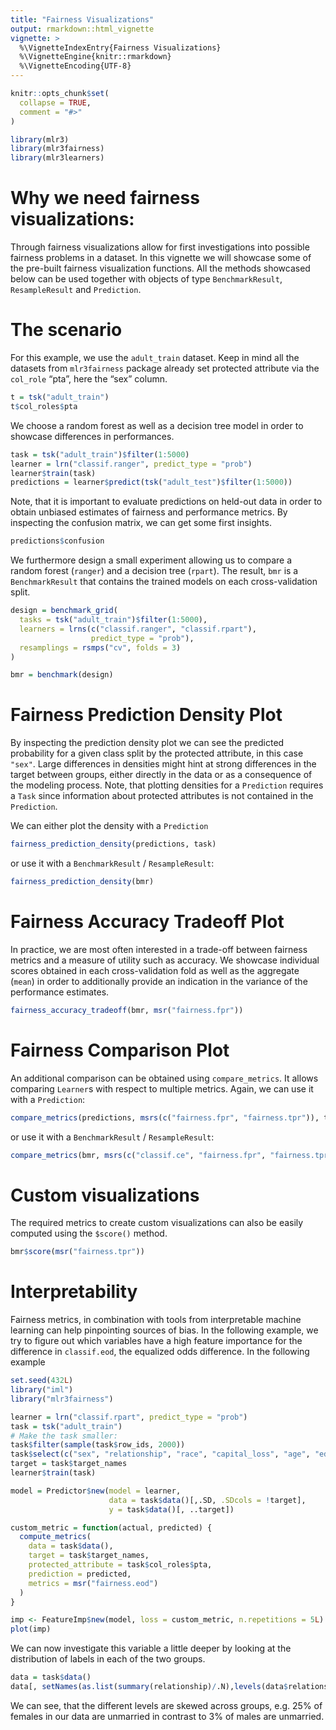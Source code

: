 ```yaml
---
title: "Fairness Visualizations"
output: rmarkdown::html_vignette
vignette: >
  %\VignetteIndexEntry{Fairness Visualizations}
  %\VignetteEngine{knitr::rmarkdown}
  %\VignetteEncoding{UTF-8}
---
```


```r
knitr::opts_chunk$set(
  collapse = TRUE,
  comment = "#>"
)
```

```r
library(mlr3)
library(mlr3fairness)
library(mlr3learners)
```

# Why we need fairness visualizations:

Through fairness visualizations allow for first investigations into possible fairness problems in a dataset.
In this vignette we will showcase some of the pre-built fairness visualization functions.
All the methods showcased below can be used together with objects of type `BenchmarkResult`, `ResampleResult` and `Prediction`.

# The scenario

For this example, we use the `adult_train` dataset.
Keep in mind all the datasets from `mlr3fairness` package already set protected attribute via the `col_role` "pta", here the "sex" column.

```r
t = tsk("adult_train")
t$col_roles$pta
```
We choose a random forest as well as a decision tree model in order to showcase differences in performances.

```r
task = tsk("adult_train")$filter(1:5000)
learner = lrn("classif.ranger", predict_type = "prob")
learner$train(task)
predictions = learner$predict(tsk("adult_test")$filter(1:5000))
```
Note, that it is important to evaluate predictions on held-out data in order to obtain unbiased estimates of fairness and performance metrics.
By inspecting the confusion matrix, we can get some first insights.

```r
predictions$confusion
```

We furthermore design a small experiment allowing us to compare a random forest (`ranger`) and a decision tree (`rpart`). The result, `bmr` is a `BenchmarkResult` that contains the trained models on each cross-validation split.


```r
design = benchmark_grid(
  tasks = tsk("adult_train")$filter(1:5000),
  learners = lrns(c("classif.ranger", "classif.rpart"),
                  predict_type = "prob"),
  resamplings = rsmps("cv", folds = 3)
)

bmr = benchmark(design)
```

# Fairness Prediction Density Plot

By inspecting the prediction density plot we can see the predicted probability for a given class split by the protected attribute, in this case `"sex"`. Large differences in densities might hint at strong differences in the target between groups, either directly in the data or as a consequence of the modeling process. Note, that plotting densities for a `Prediction`
requires a `Task` since information about protected attributes is not contained in the `Prediction`.

We can either plot the density with a `Prediction`
```r
fairness_prediction_density(predictions, task)
```

or use it with a `BenchmarkResult` / `ResampleResult`:

```r
fairness_prediction_density(bmr)
```

# Fairness Accuracy Tradeoff Plot

In practice, we are most often interested in a trade-off between fairness metrics and a measure of utility such as accuracy.
We showcase individual scores obtained in each cross-validation fold as well as the aggregate (`mean`) in order to additionally provide an indication in the variance of the performance estimates.

```r
fairness_accuracy_tradeoff(bmr, msr("fairness.fpr"))
```

# Fairness Comparison Plot

An additional comparison can be obtained using `compare_metrics`. It allows comparing `Learner`s with respect to multiple metrics.
Again, we can use it with a `Prediction`:

```r
compare_metrics(predictions, msrs(c("fairness.fpr", "fairness.tpr")), task)
```

or use it with a `BenchmarkResult` / `ResampleResult`:

```r
compare_metrics(bmr, msrs(c("classif.ce", "fairness.fpr", "fairness.tpr")))
```

# Custom visualizations

The required metrics to create custom visualizations can also be easily computed using the `$score()` method.

```r
bmr$score(msr("fairness.tpr"))
```


# Interpretability

Fairness metrics, in combination with tools from interpretable machine learning can help pinpointing sources of bias. 
In the following example, we try to figure out which variables have a high feature importance for the difference in `classif.eod`, the equalized odds difference. 
In the following example


```r
set.seed(432L)
library("iml")
library("mlr3fairness")

learner = lrn("classif.rpart", predict_type = "prob")
task = tsk("adult_train")
# Make the task smaller:
task$filter(sample(task$row_ids, 2000))
task$select(c("sex", "relationship", "race", "capital_loss", "age", "education"))
target = task$target_names
learner$train(task)

model = Predictor$new(model = learner,
                      data = task$data()[,.SD, .SDcols = !target],
                      y = task$data()[, ..target])

custom_metric = function(actual, predicted) {
  compute_metrics(
    data = task$data(),
    target = task$target_names,
    protected_attribute = task$col_roles$pta,
    prediction = predicted,
    metrics = msr("fairness.eod")
  )
}

imp <- FeatureImp$new(model, loss = custom_metric, n.repetitions = 5L)
plot(imp)
```

We can now investigate this variable a little deeper by looking at the distribution of labels in each of the two groups.

```r
data = task$data()
data[, setNames(as.list(summary(relationship)/.N),levels(data$relationship)), by = "sex"]
```

We can see, that the different levels are skewed across groups, e.g. 25\% of females in our data are unmarried in contrast to 3\% of males are unmarried.
